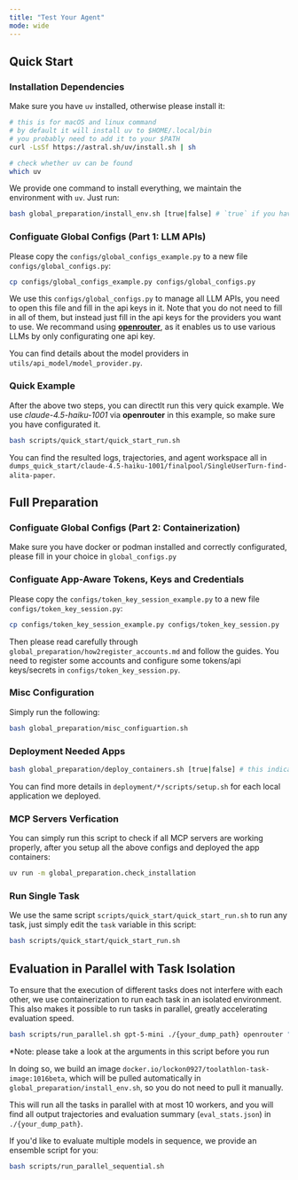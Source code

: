 ```yaml
---
title: "Test Your Agent"
mode: wide
---
```


## Quick Start

### Installation Dependencies

Make sure you have `uv` installed, otherwise please install it:

```bash
# this is for macOS and linux command
# by default it will install uv to $HOME/.local/bin
# you probably need to add it to your $PATH
curl -LsSf https://astral.sh/uv/install.sh | sh

# check whether uv can be found
which uv
```

We provide one command to install everything, we maintain the environment with `uv`. Just run:


```bash
bash global_preparation/install_env.sh [true|false] # `true` if you have sudo.
```

### Configuate Global Configs (Part 1: LLM APIs)

Please copy the `configs/global_configs_example.py` to a new file `configs/global_configs.py`:

```bash
cp configs/global_configs_example.py configs/global_configs.py
```

We use this `configs/global_configs.py` to manage all LLM APIs, you need to open this file and fill in the api keys in it. Note that you do not need to fill in all of them, but instead just fill in the api keys for the providers you want to use. We recommand using [**openrouter**](https://openrouter.ai/), as it enables us to use various LLMs by only configurating one api key.

You can find details about the model providers in `utils/api_model/model_provider.py`.

### Quick Example

After the above two steps, you can directlt run this very quick example. We use *claude-4.5-haiku-1001* via **openrouter** in this example, so make sure you have configurated it.

```bash
bash scripts/quick_start/quick_start_run.sh
```

You can find the resulted logs, trajectories, and agent workspace all in `dumps_quick_start/claude-4.5-haiku-1001/finalpool/SingleUserTurn-find-alita-paper`.

## Full Preparation

### Configuate Global Configs (Part 2: Containerization)

Make sure you have docker or podman installed and correctly configurated, please fill in your choice in `global_configs.py`

### Configuate App-Aware Tokens, Keys and Credentials

Please copy the `configs/token_key_session_example.py` to a new file `configs/token_key_session.py`:

```bash
cp configs/token_key_session_example.py configs/token_key_session.py
```

Then please read carefully through `global_preparation/how2register_accounts.md` and follow the guides. You need to register some accounts and configure some tokens/api keys/secrets in `configs/token_key_session.py`. 

### Misc Configuration

Simply run the following:
```bash
bash global_preparation/misc_configuartion.sh
```

### Deployment Needed Apps
```bash
bash global_preparation/deploy_containers.sh [true|false] # this indicate whether we configure dovecot in poste.io to allow plaintext auth.
```

You can find more details in `deployment/*/scripts/setup.sh` for each local application we deployed.

### MCP Servers Verfication

You can simply run this script to check if all MCP servers are working properly, after you setup all the above configs and deployed the app containers:

```bash
uv run -m global_preparation.check_installation
```

### Run Single Task

We use the same script `scripts/quick_start/quick_start_run.sh` to run any task, just simply edit the `task` variable in this script:

```bash
bash scripts/quick_start/quick_start_run.sh
```

## Evaluation in Parallel with Task Isolation

To ensure that the execution of different tasks does not interfere with each other, we use containerization to run each task in an isolated environment. This also makes it possible to run tasks in parallel, greatly accelerating evaluation speed.

```bash
bash scripts/run_parallel.sh gpt-5-mini ./{your_dump_path} openrouter "" 10
```
*Note: please take a look at the arguments in this script before you run

In doing so, we build an image `docker.io/lockon0927/toolathlon-task-image:1016beta`, which will be pulled automatically in `global_preparation/install_env.sh`, so you do not need to pull it manually.

This will run all the tasks in parallel with at most 10 workers, and you will find all output trajectories and evaluation summary (`eval_stats.json`) in `./{your_dump_path}`.

If you'd like to evaluate multiple models in sequence, we provide an ensemble script for you:

```bash
bash scripts/run_parallel_sequential.sh
```